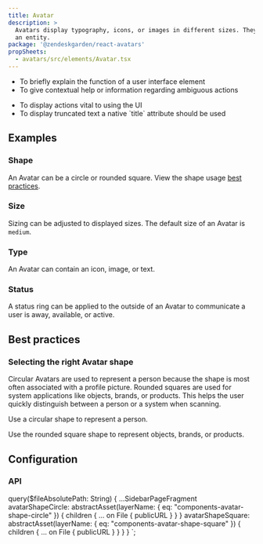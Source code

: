 ```yaml
---
title: Avatar
description: >
  Avatars display typography, icons, or images in different sizes. They help users quickly recognize
  an entity.
package: '@zendeskgarden/react-avatars'
propSheets:
  - avatars/src/elements/Avatar.tsx
---
```


<Usage>
  <Use>
    <ul>
      <li>To briefly explain the function of a user interface element</li>
      <li>To give contextual help or information regarding ambiguous actions</li>
    </ul>
  </Use>
  <Misuse>
    <ul>
      <li>To display actions vital to using the UI</li>
      <li>To display truncated text a native `title` attribute should be used</li>
    </ul>
  </Misuse>
</Usage>

## Examples

### Shape

An Avatar can be a circle or rounded square. View the shape usage [best practices](#best-practices).


<CodeExample code={AvatarShapeCode}>
  <AvatarShape />
</CodeExample>

### Size

Sizing can be adjusted to displayed sizes. The default size of an Avatar is `medium`.


<CodeExample code={AvatarSizeCode}>
  <AvatarSize />
</CodeExample>

### Type

An Avatar can contain an icon, image, or text.


<CodeExample code={AvatarTypeCode}>
  <AvatarType />
</CodeExample>

### Status

A status ring can be applied to the outside of an Avatar to communicate a user is away, available,
or active.


<CodeExample code={AvatarStatusCode}>
  <AvatarStatus />
</CodeExample>

## Best practices

### Selecting the right Avatar shape

Circular Avatars are used to represent a person because the shape is most often associated with a
profile picture. Rounded squares are used for system applications like objects, brands, or products.
This helps the user quickly distinguish between a person or a system when scanning.

<BestPractice>
  <Do imageSource={props.data.avatarShapeCircle.children[0].publicURL}>
    <p>Use a circular shape to represent a person.</p>
  </Do>
  <Dont imageSource={props.data.avatarShapeCircle.children[0].publicURL}>
    <p>Use the rounded square shape to represent objects, brands, or products.</p>
  </Dont>
</BestPractice>

## Configuration

<PackageDescription data={props.data.mdx.package} />

### API

<PropSheets data={props.data.mdx.propsSheets} reactPackage={props.data.mdx.package} />


  query($fileAbsolutePath: String) {
    ...SidebarPageFragment
    avatarShapeCircle: abstractAsset(layerName: { eq: "components-avatar-shape-circle" }) {
      children {
        ... on File {
          publicURL
        }
      }
    }
    avatarShapeSquare: abstractAsset(layerName: { eq: "components-avatar-shape-square" }) {
      children {
        ... on File {
          publicURL
        }
      }
    }
  }
`;
